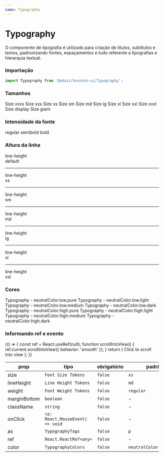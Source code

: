 ```yaml
---
name: Typography
---
```





# Typography

O componente de tipografia é utilizado para criação de títulos, subtítulos e textos, padronizando fontes, espaçamentos e tudo
referente a tipografias e hierarquia textual.

### Importação

```js
import Typography from '@eduzz/houston-ui/Typography';
```

### Tamanhos

<Playground>
  <Typography size='xxxs'>Size xxxs</Typography>
  <Typography size='xxs'>Size xxs</Typography>
  <Typography size='xs'>Size xs</Typography>
  <Typography size='sm'>Size sm</Typography>
  <Typography size='md'>Size md</Typography>
  <Typography size='lg'>Size lg</Typography>
  <Typography size='xl'>Size xl</Typography>
  <Typography size='xxl'>Size xxl</Typography>
  <Typography size='xxxl'>Size xxxl</Typography>
  <Typography size='display'>Size display</Typography>
  <Typography size='giant'>Size giant</Typography>
</Playground>

### Intensidade da fonte

<Playground>
  <Typography weight='regular'>regular</Typography>
  <Typography weight='semibold'>semibold</Typography>
  <Typography weight='bold'>bold</Typography>
</Playground>

### Altura da linha

<Playground>
  <Typography lineHeight='default'>
    line-height
    <br />
    default
  </Typography>
  <hr style={{ margin: '10px 0' }} />
  <Typography lineHeight='xs'>
    line-height
    <br />
    xs
  </Typography>
  <hr style={{ margin: '10px 0' }} />
  <Typography lineHeight='sm'>
    line-height
    <br />
    sm
  </Typography>
  <hr style={{ margin: '10px 0' }} />
  <Typography lineHeight='md'>
    line-height
    <br />
    md
  </Typography>
  <hr style={{ margin: '10px 0' }} />
  <Typography lineHeight='lg'>
    line-height
    <br />
    lg
  </Typography>
  <hr style={{ margin: '10px 0' }} />
  <Typography lineHeight='xl'>
    line-height
    <br />
    xl
  </Typography>
  <hr style={{ margin: '10px 0' }} />
  <Typography lineHeight='xxl'>
    line-height
    <br />
    xxl
  </Typography>
</Playground>

### Cores

<Playground>
  <Typography color='neutralColor.low.pure'>Typography - neutralColor.low.pure</Typography>
  <Typography color='neutralColor.low.light'>Typography - neutralColor.low.light</Typography>
  <Typography color='neutralColor.low.medium'>Typography - neutralColor.low.medium</Typography>
  <Typography color='neutralColor.low.dark'>Typography - neutralColor.low.dark</Typography>
  <Typography color='neutralColor.high.pure'>Typography - neutralColor.high.pure</Typography>
  <Typography color='neutralColor.high.light'>Typography - neutralColor.high.light</Typography>
  <Typography color='neutralColor.high.medium'>Typography - neutralColor.high.medium</Typography>
  <Typography color='neutralColor.high.dark'>Typography - neutralColor.high.dark</Typography>
</Playground>

### Informando ref e evento

<Playground>
  {() => {
    const ref = React.useRef(null);
    function scrollIntoView() {
      ref.current.scrollIntoView({
        behavior: 'smooth'
      });
    }
    return (
      <Typography ref={ref} onClick={scrollIntoView}>
        Click to scroll into view
      </Typography>
    );
  }}
</Playground>

| prop         | tipo                            | obrigatório | padrão                  |
| ------------ | ------------------------------- | ----------- | ----------------------- |
| size         | `Font Size Tokens`              | `false`     | `xs`                    |
| lineHeight   | `Line Height Tokens`            | `false`     | `md`                    |
| weight       | `Font Weight Tokens`            | `false`     | `regular`               |
| marginBottom | `boolean`                       | `false`     | -                       |
| className    | `string`                        | `false`     | -                       |
| onClick      | `(e: React.MouseEvent) => void` | `false`     | -                       |
| as           | `TypographyTags`                | `false`     | `p`                     |
| ref          | `React.ReactRef<any>`           | `false`     | -                       |
| color        | `TypographyColors`              | `false`     | `neutralColor.low.pure` |
